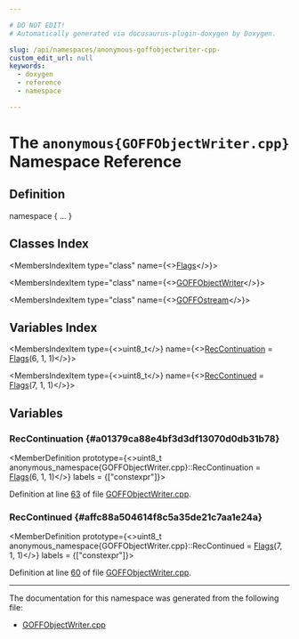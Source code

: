 ```yaml
---

# DO NOT EDIT!
# Automatically generated via docusaurus-plugin-doxygen by Doxygen.

slug: /api/namespaces/anonymous-goffobjectwriter-cpp-
custom_edit_url: null
keywords:
  - doxygen
  - reference
  - namespace

---
```





# The `anonymous{GOFFObjectWriter.cpp}` Namespace Reference

<DoxygenPage pluginConfig={pluginConfig}>



## Definition

<CodeBlock>namespace &#123; ... &#125;</CodeBlock>

## Classes Index

<MembersIndex>

<MembersIndexItem
  type="class"
  name={<><a href="/docs/api/classes/anonymous-namespace-goffobjectwriter-cpp-/flags">Flags</a></>}>
</MembersIndexItem>

<MembersIndexItem
  type="class"
  name={<><a href="/docs/api/classes/anonymous-namespace-goffobjectwriter-cpp-/goffobjectwriter">GOFFObjectWriter</a></>}>
</MembersIndexItem>

<MembersIndexItem
  type="class"
  name={<><a href="/docs/api/classes/anonymous-namespace-goffobjectwriter-cpp-/goffostream">GOFFOstream</a></>}>
</MembersIndexItem>

</MembersIndex>

## Variables Index

<MembersIndex>

<MembersIndexItem
  type={<>uint8&#95;t</>}
  name={<><a href="#a01379ca88e4bf3d3df13070d0db31b78">RecContinuation</a> = <a href="/docs/api/classes/anonymous-namespace-goffobjectwriter-cpp-/flags">Flags</a>(6, 1, 1)</>}>
</MembersIndexItem>

<MembersIndexItem
  type={<>uint8&#95;t</>}
  name={<><a href="#affc88a504614f8c5a35de21c7aa1e24a">RecContinued</a> = <a href="/docs/api/classes/anonymous-namespace-goffobjectwriter-cpp-/flags">Flags</a>(7, 1, 1)</>}>
</MembersIndexItem>

</MembersIndex>


<SectionDefinition>

## Variables

### RecContinuation {#a01379ca88e4bf3d3df13070d0db31b78}

<MemberDefinition
  prototype={<>uint8&#95;t anonymous&#95;namespace&#123;GOFFObjectWriter.cpp&#125;::RecContinuation = <a href="/docs/api/classes/anonymous-namespace-goffobjectwriter-cpp-/flags">Flags</a>(6, 1, 1)</>}
  labels = {["constexpr"]}>

Definition at line <a href="/docs/api/files/lib/lib/mc/goffobjectwriter-cpp/#l00063">63</a> of file <a href="/docs/api/files/lib/lib/mc/goffobjectwriter-cpp">GOFFObjectWriter.cpp</a>.
</MemberDefinition>

### RecContinued {#affc88a504614f8c5a35de21c7aa1e24a}

<MemberDefinition
  prototype={<>uint8&#95;t anonymous&#95;namespace&#123;GOFFObjectWriter.cpp&#125;::RecContinued = <a href="/docs/api/classes/anonymous-namespace-goffobjectwriter-cpp-/flags">Flags</a>(7, 1, 1)</>}
  labels = {["constexpr"]}>

Definition at line <a href="/docs/api/files/lib/lib/mc/goffobjectwriter-cpp/#l00060">60</a> of file <a href="/docs/api/files/lib/lib/mc/goffobjectwriter-cpp">GOFFObjectWriter.cpp</a>.
</MemberDefinition>

</SectionDefinition>

<hr/>

The documentation for this namespace was generated from the following file:

<ul>
<li><a href="/docs/api/files/lib/lib/mc/goffobjectwriter-cpp">GOFFObjectWriter.cpp</a></li>
</ul>

</DoxygenPage>
